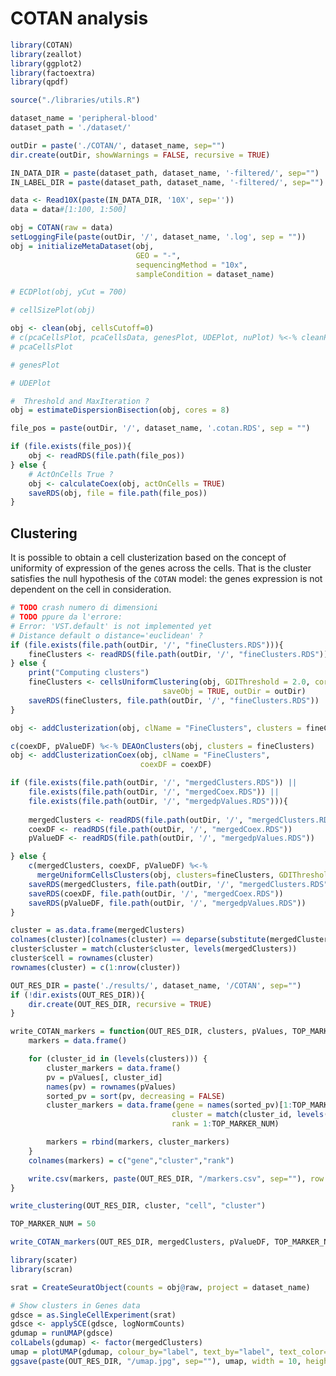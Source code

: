 # COTAN analysis

```r
library(COTAN)
library(zeallot)
library(ggplot2)
library(factoextra)
library(qpdf)

source("./libraries/utils.R")
```

```r
dataset_name = 'peripheral-blood'
dataset_path = './dataset/'

outDir = paste('./COTAN/', dataset_name, sep="")
dir.create(outDir, showWarnings = FALSE, recursive = TRUE)

IN_DATA_DIR = paste(dataset_path, dataset_name, '-filtered/', sep="")
IN_LABEL_DIR = paste(dataset_path, dataset_name, '-filtered/', sep="")
```

```r
data <- Read10X(paste(IN_DATA_DIR, '10X', sep=''))
data = data#[1:100, 1:500]
```

```r
obj = COTAN(raw = data)
setLoggingFile(paste(outDir, '/', dataset_name, '.log', sep = ""))
obj = initializeMetaDataset(obj,
                            GEO = "-",
                            sequencingMethod = "10x",
                            sampleCondition = dataset_name)

```

```r
# ECDPlot(obj, yCut = 700)

```

```r
# cellSizePlot(obj)
```

```r
obj <- clean(obj, cellsCutoff=0)
# c(pcaCellsPlot, pcaCellsData, genesPlot, UDEPlot, nuPlot) %<-% cleanPlots(obj)
# pcaCellsPlot 
```

```r
# genesPlot
```

```r
# UDEPlot
```

```r
#  Threshold and MaxIteration ?
obj = estimateDispersionBisection(obj, cores = 8)

```

```r
file_pos = paste(outDir, '/', dataset_name, '.cotan.RDS', sep = "")
```

```r
if (file.exists(file_pos)){
    obj <- readRDS(file.path(file_pos))
} else {
    # ActOnCells True ?
    obj <- calculateCoex(obj, actOnCells = TRUE)
    saveRDS(obj, file = file.path(file_pos))
}
```

## Clustering

It is possible to obtain a cell clusterization based on the concept of uniformity of expression of the genes across the cells. That is the cluster satisfies the null hypothesis of the `COTAN` model: the genes expression is not dependent on the cell in consideration.

```r
# TODO crash numero di dimensioni
# TODO ppure da l'errore:
# Error: 'VST.default' is not implemented yet
# Distance default o distance='euclidean' ?
if (file.exists(file.path(outDir, '/', "fineClusters.RDS"))){
    fineClusters <- readRDS(file.path(outDir, '/', "fineClusters.RDS"))
} else {
    print("Computing clusters")
    fineClusters <- cellsUniformClustering(obj, GDIThreshold = 2.0, cores = 8,
                                  saveObj = TRUE, outDir = outDir)
    saveRDS(fineClusters, file.path(outDir, '/', "fineClusters.RDS"))
}
```


```r
obj <- addClusterization(obj, clName = "FineClusters", clusters = fineClusters)
```

```r
c(coexDF, pValueDF) %<-% DEAOnClusters(obj, clusters = fineClusters)
obj <- addClusterizationCoex(obj, clName = "FineClusters",
                             coexDF = coexDF)
```

```r
if (file.exists(file.path(outDir, '/', "mergedClusters.RDS")) ||
    file.exists(file.path(outDir, '/', "mergedCoex.RDS")) || 
    file.exists(file.path(outDir, '/', "mergedpValues.RDS"))){
        
    mergedClusters <- readRDS(file.path(outDir, '/', "mergedClusters.RDS"))
    coexDF <- readRDS(file.path(outDir, '/', "mergedCoex.RDS"))
    pValueDF <- readRDS(file.path(outDir, '/', "mergedpValues.RDS"))

} else {
    c(mergedClusters, coexDF, pValueDF) %<-%
      mergeUniformCellsClusters(obj, clusters=fineClusters, GDIThreshold = 2.0, cores = 8, outDir = outDir)
    saveRDS(mergedClusters, file.path(outDir, '/', "mergedClusters.RDS"))
    saveRDS(coexDF, file.path(outDir, '/', "mergedCoex.RDS"))
    saveRDS(pValueDF, file.path(outDir, '/', "mergedpValues.RDS"))
}
```

```r
cluster = as.data.frame(mergedClusters)
colnames(cluster)[colnames(cluster) == deparse(substitute(mergedClusters))] <- "cluster"
cluster$cluster = match(cluster$cluster, levels(mergedClusters))
cluster$cell = rownames(cluster)
rownames(cluster) = c(1:nrow(cluster))
```

```r
OUT_RES_DIR = paste('./results/', dataset_name, '/COTAN', sep="")
if (!dir.exists(OUT_RES_DIR)){
    dir.create(OUT_RES_DIR, recursive = TRUE)
}

write_COTAN_markers = function(OUT_RES_DIR, clusters, pValues, TOP_MARKER_NUM) {
    markers = data.frame()

    for (cluster_id in (levels(clusters))) {
        cluster_markers = data.frame()
        pv = pValues[, cluster_id]
        names(pv) = rownames(pValues)
        sorted_pv = sort(pv, decreasing = FALSE)
        cluster_markers = data.frame(gene = names(sorted_pv)[1:TOP_MARKER_NUM],
                                    cluster = match(cluster_id, levels(clusters)),
                                    rank = 1:TOP_MARKER_NUM)

        markers = rbind(markers, cluster_markers)
    }
    colnames(markers) = c("gene","cluster","rank")

    write.csv(markers, paste(OUT_RES_DIR, "/markers.csv", sep=""), row.names = FALSE)
}

write_clustering(OUT_RES_DIR, cluster, "cell", "cluster")

TOP_MARKER_NUM = 50

write_COTAN_markers(OUT_RES_DIR, mergedClusters, pValueDF, TOP_MARKER_NUM)

```

```r
library(scater)
library(scran)

srat = CreateSeuratObject(counts = obj@raw, project = dataset_name)

# Show clusters in Genes data
gdsce = as.SingleCellExperiment(srat)
gdsce <- applySCE(gdsce, logNormCounts)
gdumap = runUMAP(gdsce)
colLabels(gdumap) <- factor(mergedClusters)
umap = plotUMAP(gdumap, colour_by="label", text_by="label", text_color="red")
ggsave(paste(OUT_RES_DIR, "/umap.jpg", sep=""), umap, width = 10, height = 10)
```